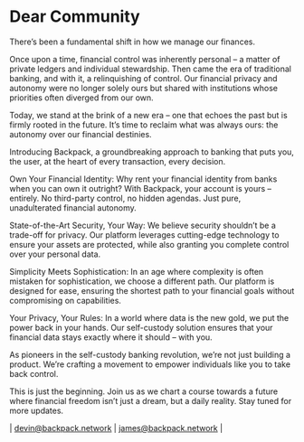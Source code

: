 # Dear Community
 
There’s been a fundamental shift in how we manage our finances.

Once upon a time, financial control was inherently personal – a matter of private ledgers and individual stewardship. 
Then came the era of traditional banking, and with it, a relinquishing of control. Our financial privacy and autonomy 
were no longer solely ours but shared with institutions whose priorities often diverged from our own.

Today, we stand at the brink of a new era – one that echoes the past but is firmly rooted in the future. It’s time 
to reclaim what was always ours: the autonomy over our financial destinies.

Introducing Backpack, a groundbreaking approach to banking that puts you, the user, at the heart of every 
transaction, every decision.

Own Your Financial Identity: Why rent your financial identity from banks when you can own it outright? With Backpack, 
your account is yours – entirely. No third-party control, no hidden agendas. Just pure, unadulterated financial autonomy.

State-of-the-Art Security, Your Way: We believe security shouldn’t be a trade-off for privacy. Our platform leverages 
cutting-edge technology to ensure your assets are protected, while also granting you complete control over your 
personal data.

Simplicity Meets Sophistication: In an age where complexity is often mistaken for sophistication, we choose a different 
path. Our platform is designed for ease, ensuring the shortest path to your financial goals without compromising on 
capabilities.

Your Privacy, Your Rules: In a world where data is the new gold, we put the power back in your hands. Our self-custody 
solution ensures that your financial data stays exactly where it should – with you.

As pioneers in the self-custody banking revolution, we’re not just building a product. We’re crafting a movement to 
empower individuals like you to take back control.

This is just the beginning. Join us as we chart a course towards a future where financial freedom isn’t just a dream, 
but a daily reality. Stay tuned for more updates.


| devin@backpack.network | 
james@backpack.network |


